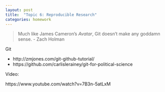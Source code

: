 ```yaml
---
layout: post
title:  "Topic 6: Reproducible Research"
categories: homework
---
```


> Much like James Cameron's *Avatar*, Git doesn't make any goddamn
> sense. - Zach Holman

Git

- http://zmjones.com/git-github-tutorial/
- https://github.com/carlislerainey/git-for-political-science

Video:

https://www.youtube.com/watch?v=7B3n-5atLxM
